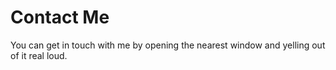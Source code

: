 
# Contact Me

You can get in touch with me by opening the nearest window and yelling out of it real loud.
<Wave/>